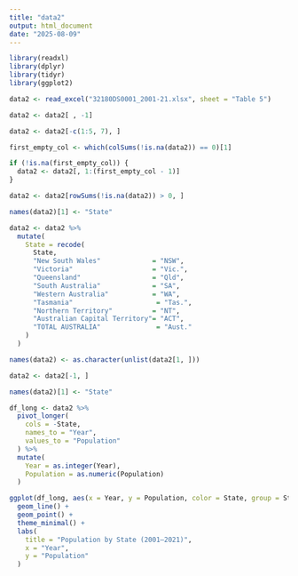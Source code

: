 ```yaml
---
title: "data2"
output: html_document
date: "2025-08-09"
---
```


```r
library(readxl)
library(dplyr)
library(tidyr)
library(ggplot2)

data2 <- read_excel("32180DS0001_2001-21.xlsx", sheet = "Table 5")

```

```r
data2 <- data2[ , -1]
```

```r
data2 <- data2[-c(1:5, 7), ]
```



```r
first_empty_col <- which(colSums(!is.na(data2)) == 0)[1]

if (!is.na(first_empty_col)) {
  data2 <- data2[, 1:(first_empty_col - 1)]
}
```

```r
data2 <- data2[rowSums(!is.na(data2)) > 0, ]
```

```r

names(data2)[1] <- "State"

data2 <- data2 %>%
  mutate(
    State = recode(
      State,
      "New South Wales"             = "NSW",
      "Victoria"                    = "Vic.",
      "Queensland"                  = "Qld",
      "South Australia"             = "SA",
      "Western Australia"           = "WA",
      "Tasmania"                     = "Tas.",
      "Northern Territory"          = "NT",
      "Australian Capital Territory"= "ACT",
      "TOTAL AUSTRALIA"              = "Aust."
    )
  )

```

```r

names(data2) <- as.character(unlist(data2[1, ]))

data2 <- data2[-1, ]

names(data2)[1] <- "State"

```

```r
df_long <- data2 %>%
  pivot_longer(
    cols = -State,
    names_to = "Year",
    values_to = "Population"
  ) %>%
  mutate(
    Year = as.integer(Year),
    Population = as.numeric(Population)
  )

ggplot(df_long, aes(x = Year, y = Population, color = State, group = State)) +
  geom_line() +
  geom_point() +
  theme_minimal() +
  labs(
    title = "Population by State (2001–2021)",
    x = "Year",
    y = "Population"
  )
```